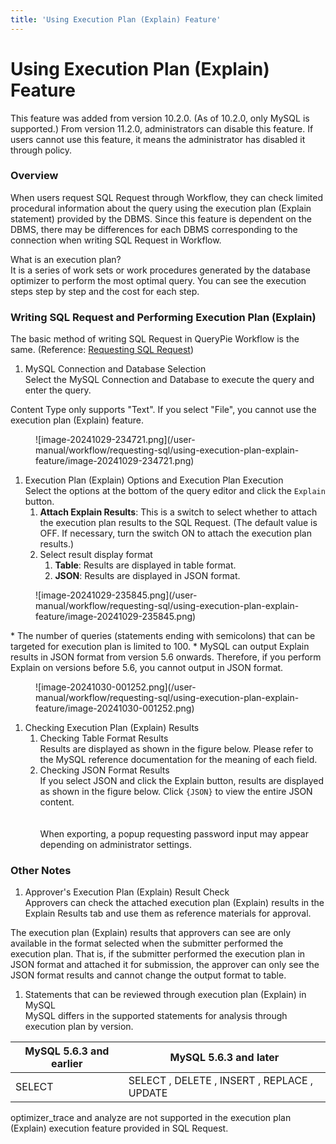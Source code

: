 ```yaml
---
title: 'Using Execution Plan (Explain) Feature'
---
```



# Using Execution Plan (Explain) Feature

<Callout type="info">
This feature was added from version 10.2.0. (As of 10.2.0, only MySQL is supported.)
From version 11.2.0, administrators can disable this feature. If users cannot use this feature, it means the administrator has disabled it through policy.
</Callout>

### Overview

When users request SQL Request through Workflow, they can check limited procedural information about the query using the execution plan (Explain statement) provided by the DBMS. Since this feature is dependent on the DBMS, there may be differences for each DBMS corresponding to the connection when writing SQL Request in Workflow.

<Callout type="info">
What is an execution plan?<br/>It is a series of work sets or work procedures generated by the database optimizer to perform the most optimal query. You can see the execution steps step by step and the cost for each step.
</Callout>

### Writing SQL Request and Performing Execution Plan (Explain)

The basic method of writing SQL Request in QueryPie Workflow is the same. (Reference: [Requesting SQL Request](.))

1. MySQL Connection and Database Selection<br/>Select the MySQL Connection and Database to execute the query and enter the query.

<Callout type="important">
Content Type only supports "Text". If you select "File", you cannot use the execution plan (Explain) feature.
</Callout>

<figure data-layout="center" data-align="center">
![image-20241029-234721.png](/user-manual/workflow/requesting-sql/using-execution-plan-explain-feature/image-20241029-234721.png)
</figure>

1. Execution Plan (Explain) Options and Execution Plan Execution<br/>Select the options at the bottom of the query editor and click the `Explain` button.
    1. **Attach Explain Results**: This is a switch to select whether to attach the execution plan results to the SQL Request. (The default value is OFF. If necessary, turn the switch ON to attach the execution plan results.)
    2. Select result display format
        1. **Table**: Results are displayed in table format.
        2. **JSON**: Results are displayed in JSON format.

<figure data-layout="center" data-align="center">
![image-20241029-235845.png](/user-manual/workflow/requesting-sql/using-execution-plan-explain-feature/image-20241029-235845.png)
</figure>

<Callout type="important">
* The number of queries (statements ending with semicolons) that can be targeted for execution plan is limited to 100.
* MySQL can output Explain results in JSON format from version 5.6 onwards. Therefore, if you perform Explain on versions before 5.6, you cannot output in JSON format.
<figure data-layout="center" data-align="center">
![image-20241030-001252.png](/user-manual/workflow/requesting-sql/using-execution-plan-explain-feature/image-20241030-001252.png)
</figure>
</Callout>

1. Checking Execution Plan (Explain) Results
    1. Checking Table Format Results<br/>Results are displayed as shown in the figure below. Please refer to the MySQL reference documentation for the meaning of each field.<br/>
    2. Checking JSON Format Results<br/>If you select JSON and click the Explain button, results are displayed as shown in the figure below. Click `{JSON}` to view the entire JSON content.<br/><br/><br/>When exporting, a popup requesting password input may appear depending on administrator settings.

### Other Notes

1. Approver's Execution Plan (Explain) Result Check<br/>Approvers can check the attached execution plan (Explain) results in the Explain Results tab and use them as reference materials for approval.

<Callout type="important">
The execution plan (Explain) results that approvers can see are only available in the format selected when the submitter performed the execution plan. That is, if the submitter performed the execution plan in JSON format and attached it for submission, the approver can only see the JSON format results and cannot change the output format to table.
</Callout>

1. Statements that can be reviewed through execution plan (Explain) in MySQL<br/>MySQL differs in the supported statements for analysis through execution plan by version.

| **MySQL 5.6.3 and earlier** | **MySQL 5.6.3 and later**                         |
| -------------------- | ------------------------------------------- |
| SELECT               | SELECT , DELETE , INSERT , REPLACE , UPDATE |

<Callout type="important">
optimizer_trace and analyze are not supported in the execution plan (Explain) execution feature provided in SQL Request.
</Callout>
